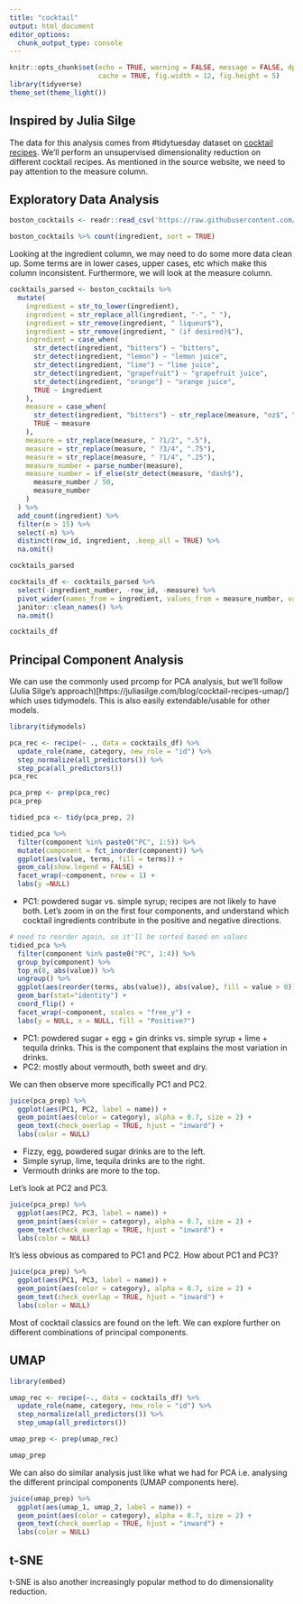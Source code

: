 ```yaml
---
title: "cocktail"
output: html_document
editor_options: 
  chunk_output_type: console
---
```


```r
knitr::opts_chunk$set(echo = TRUE, warning = FALSE, message = FALSE, dpi = 180,
                      cache = TRUE, fig.width = 12, fig.height = 5)
library(tidyverse)
theme_set(theme_light())
```

## Inspired by Julia Silge

The data for this analysis comes from #tidytuesday dataset on [cocktail recipes](https://github.com/rfordatascience/tidytuesday/blob/master/data/2020/2020-05-26/readme.md). We'll perform an unsupervised dimensionality reduction on different cocktail recipes. As mentioned in the source website, we need to pay attention to the measure column.

## Exploratory Data Analysis

```r
boston_cocktails <- readr::read_csv('https://raw.githubusercontent.com/rfordatascience/tidytuesday/master/data/2020/2020-05-26/boston_cocktails.csv')

```

```r
boston_cocktails %>% count(ingredient, sort = TRUE)
```
Looking at the ingredient column, we may need to do some more data clean up. Some terms are in lower cases, upper cases, etc which make this column inconsistent. Furthermore, we will look at the measure column.

```r
cocktails_parsed <- boston_cocktails %>%
  mutate(
    ingredient = str_to_lower(ingredient),
    ingredient = str_replace_all(ingredient, "-", " "),
    ingredient = str_remove(ingredient, " liqueur$"),
    ingredient = str_remove(ingredient, " (if desired)$"),
    ingredient = case_when(
      str_detect(ingredient, "bitters") ~ "bitters",
      str_detect(ingredient, "lemon") ~ "lemon juice",
      str_detect(ingredient, "lime") ~ "lime juice",
      str_detect(ingredient, "grapefruit") ~ "grapefruit juice",
      str_detect(ingredient, "orange") ~ "orange juice",
      TRUE ~ ingredient
    ),
    measure = case_when(
      str_detect(ingredient, "bitters") ~ str_replace(measure, "oz$", "dash"), # make assumption on bitters measurement, there may be some error on collecting this bitter measurement
      TRUE ~ measure
    ),
    measure = str_replace(measure, " ?1/2", ".5"),
    measure = str_replace(measure, " ?3/4", ".75"),
    measure = str_replace(measure, " ?1/4", ".25"),
    measure_number = parse_number(measure),
    measure_number = if_else(str_detect(measure, "dash$"),
      measure_number / 50,
      measure_number
    )
  ) %>%
  add_count(ingredient) %>%
  filter(n > 15) %>%
  select(-n) %>%
  distinct(row_id, ingredient, .keep_all = TRUE) %>%
  na.omit()

cocktails_parsed
```

```r
cocktails_df <- cocktails_parsed %>%
  select(-ingredient_number, -row_id, -measure) %>%
  pivot_wider(names_from = ingredient, values_from = measure_number, values_fill = list(measure_number = 0)) %>%
  janitor::clean_names() %>%
  na.omit()

cocktails_df
```

## Principal Component Analysis
We can use the commonly used prcomp for PCA analysis, but we'll follow (Julia Silge's approach)[https://juliasilge.com/blog/cocktail-recipes-umap/] which uses tidymodels. This is also easily extendable/usable for other models.
```r
library(tidymodels)

pca_rec <- recipe(~ ., data = cocktails_df) %>% 
  update_role(name, category, new_role = "id") %>% 
  step_normalize(all_predictors()) %>% 
  step_pca(all_predictors())
pca_rec

pca_prep <- prep(pca_rec)
pca_prep
```

```r
tidied_pca <- tidy(pca_prep, 2)

tidied_pca %>% 
  filter(component %in% paste0("PC", 1:5)) %>% 
  mutate(component = fct_inorder(component)) %>% 
  ggplot(aes(value, terms, fill = terms)) + 
  geom_col(show.legend = FALSE) + 
  facet_wrap(~component, nrow = 1) + 
  labs(y =NULL)
```
- PC1: powdered sugar vs. simple syrup; recipes are not likely to have both.
Let’s zoom in on the first four components, and understand which cocktail ingredients contribute in the positive and negative directions.


```r
# need to reorder again, so it'll be sorted based on values
tidied_pca %>% 
  filter(component %in% paste0("PC", 1:4)) %>%
  group_by(component) %>% 
  top_n(8, abs(value)) %>% 
  ungroup() %>% 
  ggplot(aes(reorder(terms, abs(value)), abs(value), fill = value > 0)) +
  geom_bar(stat="identity") + 
  coord_flip() + 
  facet_wrap(~component, scales = "free_y") +
  labs(y = NULL, x = NULL, fill = "Positive?")
```
- PC1: powdered sugar + egg + gin drinks vs. simple syrup + lime + tequila drinks. This is the component that explains the most variation in drinks. 
- PC2: mostly about vermouth, both sweet and dry.

We can then observe more specifically PC1 and PC2.
```r
juice(pca_prep) %>%
  ggplot(aes(PC1, PC2, label = name)) +
  geom_point(aes(color = category), alpha = 0.7, size = 2) +
  geom_text(check_overlap = TRUE, hjust = "inward") +
  labs(color = NULL)
```
- Fizzy, egg, powdered sugar drinks are to the left.
- Simple syrup, lime, tequila drinks are to the right.
- Vermouth drinks are more to the top.

Let's look at PC2 and PC3.
```r
juice(pca_prep) %>%
  ggplot(aes(PC2, PC3, label = name)) +
  geom_point(aes(color = category), alpha = 0.7, size = 2) +
  geom_text(check_overlap = TRUE, hjust = "inward") +
  labs(color = NULL)
```
It's less obvious as compared to PC1 and PC2. How about PC1 and PC3?
```r
juice(pca_prep) %>%
  ggplot(aes(PC1, PC3, label = name)) +
  geom_point(aes(color = category), alpha = 0.7, size = 2) +
  geom_text(check_overlap = TRUE, hjust = "inward") +
  labs(color = NULL)
```
Most of cocktail classics are found on the left. We can explore further on different combinations of principal components.

## UMAP
```r
library(embed)

umap_rec <- recipe(~., data = cocktails_df) %>%
  update_role(name, category, new_role = "id") %>%
  step_normalize(all_predictors()) %>%
  step_umap(all_predictors())

umap_prep <- prep(umap_rec)

umap_prep
```
We can also do similar analysis just like what we had for PCA i.e. analysing the different principal components (UMAP components here).
```r
juice(umap_prep) %>%
  ggplot(aes(umap_1, umap_2, label = name)) +
  geom_point(aes(color = category), alpha = 0.7, size = 2) +
  geom_text(check_overlap = TRUE, hjust = "inward") +
  labs(color = NULL)
```

## t-SNE
t-SNE is also another increasingly popular method to do dimensionality reduction. 

